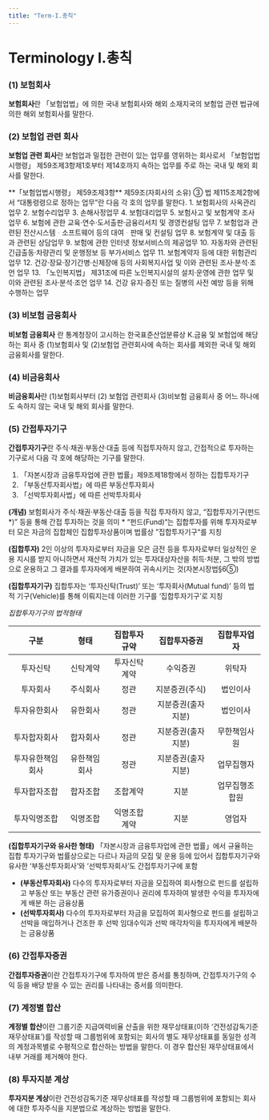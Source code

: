```yaml
---
title: "Term-I.총칙"
---
```


# Terminology I.총칙

### (1) 보험회사
**보험회사**란 「보험업법」에 의한 국내 보험회사와 해외 소재지국의 보험업 관련 법규에 의한 해외 보험회사를 말한다.
### (2) 보험업 관련 회사
**보험업 관련 회사**란 보험업과 밀접한 관련이 있는 업무를 영위하는 회사로서 「보험업법 시행령」 제59조제3항제1호부터 제14호까지 속하는 업무를 주로 하는 국내 및 해외 회사를 말한다.

<Accordion multiple activeIndex={[]}>
<AccordionTab header="「보험업법시행령」 제59조제3항">
  **「보험업법시행령」 제59조제3항**
  제59조(자회사의 소유)
  ③ 법 제115조제2항에서 “대통령령으로 정하는 업무”란 다음 각 호의 업무를 말한다.
  1. 보험회사의 사옥관리업무
  2. 보험수리업무
  3. 손해사정업무
  4. 보험대리업무
  5. 보험사고 및 보험계약 조사업무
  6. 보험에 관한 교육·연수·도서출판·금융리서치 및 경영컨설팅 업무
  7. 보험업과 관련된 전산시스템ᆞ소프트웨어 등의 대여ᆞ판매 및 컨설팅 업무
  8. 보험계약 및 대출 등과 관련된 상담업무
  9. 보험에 관한 인터넷 정보서비스의 제공업무
  10. 자동차와 관련된 긴급출동·차량관리 및 운행정보 등 부가서비스 업무
  11. 보험계약자 등에 대한 위험관리 업무
  12. 건강·장묘·장기간병·신체장애 등의 사회복지사업 및 이와 관련된 조사·분석·조언 업무
  13. 「노인복지법」 제31조에 따른 노인복지시설의 설치·운영에 관한 업무 및 이와 관련된 조사·분석·조언 업무
  14. 건강 유지·증진 또는 질병의 사전 예방 등을 위해 수행하는 업무

</AccordionTab>
</Accordion>

### (3) 비보험 금융회사
**비보험 금융회사** 란 통계청장이 고시하는 한국표준산업분류상 K.금융 및 보험업에 해당 하는 회사 중 (1)보험회사 및 (2)보험업 관련회사에 속하는 회사를 제외한 국내 및 해외 금융회사를 말한다.
### (4) 비금융회사
**비금융회사**란 (1)보험회사부터 (2) 보험업 관련회사 (3)비보험 금융회사 중 어느 하나에도 속하지 않는 국내 및 해외 회사를 말한다.
### (5) 간접투자기구
**간접투자기구**란 주식·채권·부동산·대출 등에 직접투자하지 않고, 간접적으로 투자하는 기구로서 다음 각 호에 해당하는 기구를 말한다.
  1. 「자본시장과 금융투자업에 관한 법률」제9조제18항에서 정하는 집합투자기구
  2. 「부동산투자회사법」에 따른 부동산투자회사
  3. 「선박투자회사법」에 따른 선박투자회사


<Accordion multiple activeIndex={[]}>
<AccordionTab header=" 간접투자기구의 개요">

**(개념)**
보험회사가 주식·채권·부동산·대출 등을 직접 투자하지 않고, “집합투자기구(펀드*)” 등을 통해 간접 투자하는 것을 의미
<SubText>
\* “펀드(Fund)“는 집합투자를 위해 투자자로부터 모은 자금의 집합체인 집합투자상품이며 법률상 ”집합투자기구“를 지칭
</SubText>

**(집합투자)**
2인 이상의 투자자로부터 자금을 모은 금전 등을 투자자로부터 일상적인 운용 지시를 받지 아니하면서 재산적 가치가 있는 투자대상자산을 취득·처분, 그 밖의 방법 으로 운용하고 그 결과를 투자자에게 배분하여 귀속시키는 것(자본시장법§6⑤)

**(집합투자기구)**
집합투자는 ‘투자신탁(Trust)’ 또는 ‘투자회사(Mutual fund)’ 등의 법적 기구(Vehicle)를 통해 이뤄지는데 이러한 기구를 ‘집합투자기구’로 지칭

*집합투자기구의 법적형태*

|구분|형태|집합투자규약|집합투자증권|집합투자업자|
|:--:|:--:|:--:|:--:|:--:|
|투자신탁|신탁계약|투자신탁계약|수익증권|위탁자|
|투자회사|주식회사|정관|지분증권(주식)|법인이사|
|투자유한회사|유한회사|정관|지분증권(출자지분)|법인이사|
|투자합자회사|합자회사|정관|지분증권(출자지분)|무한책임사원|
|투자유한책임회사|유한책임회사|정관|지분증권(출자지분)|업무집행자|
|투자합자조합|합자조합|조합계약|지분|업무집행조합원|
|투자익명조합|익명조합|익명조합계약|지분|영업자|

**(집합투자기구와 유사한 형태)**
「자본시장과 금융투자업에 관한 법률」에서 규율하는 집합 투자기구와 법률상으로는 다르나 자금의 모집 및 운용 등에 있어서 집합투자기구와 유사한 ‘부동산투자회사’와 ‘선박투자회사’도 간접투자기구에 포함

- **(부동산투자회사)** 다수의 투자자로부터 자금을 모집하여 회사형으로 펀드를 설립하고 부동산 또는 부동산 관련 유가증권이나 권리에 투자하여 발생한 수익을 투자자에게 배분 하는 금융상품
- **(선박투자회사)** 다수의 투자자로부터 자금을 모집하여 회사형으로 펀드를 설립하고 선박을 매입하거나 건조한 후 선박 임대수익과 선박 매각차익을 투자자에게 배분하는 금융상품

</AccordionTab>
</Accordion>

### (6) 간접투자증권
**간접투자증권**이란 간접투자기구에 투자하여 받은 증서를 통칭하며, 간접투자기구의 수익 등을 배당 받을 수 있는 권리를 나타내는 증서를 의미한다.
### (7) 계정별 합산
**계정별 합산**이란 그룹기준 지급여력비율 산출을 위한 재무상태표(이하 ‘건전성감독기준 재무상태표’)를 작성할 때 그룹범위에 포함되는 회사의 별도 재무상태표를 동일한 성격의 계정과목별로 수평적으로 합산하는 방법을 말한다. 이 경우 합산된 재무상태표에서 내부 거래를 제거해야 한다.
### (8) 투자지분 계상
**투자지분 계상**이란 건전성감독기준 재무상태표를 작성할 때 그룹범위에 포함되는 회사에 대한 투자주식을 지분법으로 계상하는 방법을 말한다.
